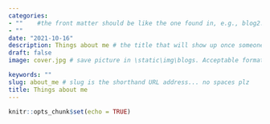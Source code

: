 ```yaml
---
categories:  
- ""    #the front matter should be like the one found in, e.g., blog2.md. It cannot be like the normal Rmd we used
- ""
date: "2021-10-16"
description: Things about me # the title that will show up once someone gets to this page
draft: false
image: cover.jpg # save picture in \static\img\blogs. Acceptable formats= jpg, jpeg, or png . Your iPhone pics wont work

keywords: ""
slug: about_me # slug is the shorthand URL address... no spaces plz
title: Things about me
---
```


```r
knitr::opts_chunk$set(echo = TRUE)
```
